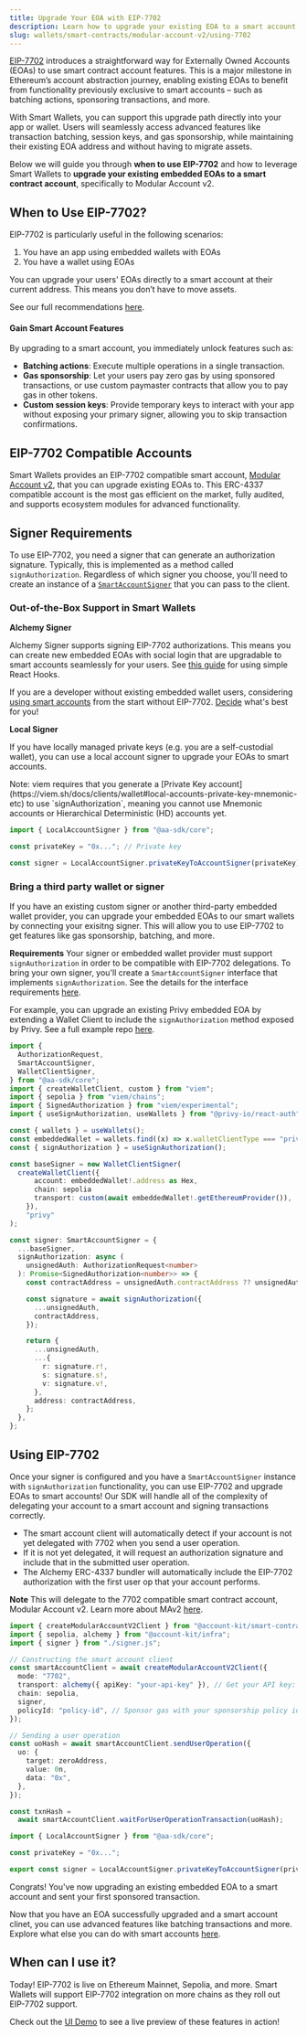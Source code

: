 ```yaml
---
title: Upgrade Your EOA with EIP-7702
description: Learn how to upgrade your existing EOA to a smart account using EIP-7702 with Smart Wallets.
slug: wallets/smart-contracts/modular-account-v2/using-7702
---
```


[EIP-7702](https://eips.ethereum.org/EIPS/eip-7702) introduces a straightforward way for Externally Owned Accounts (EOAs) to use smart contract account features. This is a major milestone in Ethereum’s account abstraction journey, enabling existing EOAs to benefit from functionality previously exclusive to smart accounts – such as batching actions, sponsoring transactions, and more.

With Smart Wallets, you can support this upgrade path directly into your app or wallet. Users will seamlessly access advanced features like transaction batching, session keys, and gas sponsorship, while maintaining their existing EOA address and without having to migrate assets.

Below we will guide you through **when to use EIP-7702** and how to leverage Smart Wallets to **upgrade your existing embedded EOAs to a smart contract account**, specifically to Modular Account v2.

## When to Use EIP-7702?

EIP-7702 is particularly useful in the following scenarios:

1. You have an app using embedded wallets with EOAs
2. You have a wallet using EOAs

You can upgrade your users' EOAs directly to a smart account at their current address. This means you don’t have to move assets.

See our full recommendations [here](https://www.alchemy.com/blog/eip-7702-ethereum-pectra-hardfork#for-developers-that-havent-yet-deployed-their-application).

#### Gain Smart Account Features

By upgrading to a smart account, you immediately unlock features such as:

- **Batching actions**: Execute multiple operations in a single transaction.
- **Gas sponsorship**: Let your users pay zero gas by using sponsored transactions, or use custom paymaster contracts that allow you to pay gas in other tokens.
- **Custom session keys**: Provide temporary keys to interact with your app without exposing your primary signer, allowing you to skip transaction confirmations.

## EIP-7702 Compatible Accounts

Smart Wallets provides an EIP-7702 compatible smart account, [Modular Account v2](#TODO/linktomav2), that you can upgrade existing EOAs to. This ERC-4337 compatible account is the most gas efficient on the market, fully audited, and supports ecosystem modules for advanced functionality.

## Signer Requirements

To use EIP-7702, you need a signer that can generate an authorization signature. Typically, this is implemented as a method called `signAuthorization`. Regardless of which signer you choose, you'll need to create an instance of a [`SmartAccountSigner`](/wallets/resources/types#smartaccountsigner) that you can pass to the client.

### Out-of-the-Box Support in Smart Wallets

**Alchemy Signer**

Alchemy Signer supports signing EIP-7702 authorizations. This means you can create new embedded EOAs with social login that are upgradable to smart accounts seamlessly for your users. See [this guide](#TODO/using-7702-react-doc) for using simple React Hooks.

If you are a developer without existing embedded wallet users, considering [using smart accounts](/wallets/react/quickstart) from the start without EIP-7702. [Decide](https://www.alchemy.com/blog/eip-7702-ethereum-pectra-hardfork#for-developers-that-havent-yet-deployed-their-application) what's best for you!

**Local Signer**

If you have locally managed private keys (e.g. you are a self-custodial wallet), you can use a local account signer to upgrade your EOAs to smart accounts.

<Note>
  Note: viem requires that you generate a [Private Key
  account](https://viem.sh/docs/clients/wallet#local-accounts-private-key-mnemonic-etc)
  to use `signAuthorization`, meaning you cannot use Mnemonic accounts or
  Hierarchical Deterministic (HD) accounts yet.
</Note>

```ts types.ts twoslash
import { LocalAccountSigner } from "@aa-sdk/core";

const privateKey = "0x..."; // Private key

const signer = LocalAccountSigner.privateKeyToAccountSigner(privateKey);
```

### Bring a third party wallet or signer

If you have an existing custom signer or another third-party embedded wallet provider, you can upgrade your embedded EOAs to our smart wallets by connecting your exisitng signer. This will allow you to use EIP-7702 to get features like gas sponsorship, batching, and more.

**Requirements**
Your signer or embedded wallet provider must support `signAuthorization` in order to be compatible with EIP-7702 delegations. To bring your own signer, you'll create a `SmartAccountSigner` interface that implements `signAuthorization`. See the details for the interface requirements [here](/wallets/third-party/signers#implementing-smartaccountauthenticator-or-smartaccountsigner).

For example, you can upgrade an existing Privy embedded EOA by extending a Wallet Client to include the `signAuthorization` method exposed by Privy. See a full example repo [here](https://github.com/avarobinson/7702-thirdparty-example/edit/main/README.md).

<CodeBlocks>

```ts 7702-third-party-example.ts
import {
  AuthorizationRequest,
  SmartAccountSigner,
  WalletClientSigner,
} from "@aa-sdk/core";
import { createWalletClient, custom } from "viem";
import { sepolia } from "viem/chains";
import { SignedAuthorization } from "viem/experimental";
import { useSignAuthorization, useWallets } from "@privy-io/react-auth";

const { wallets } = useWallets();
const embeddedWallet = wallets.find((x) => x.walletClientType === "privy"); // or any other EIP-1193 provider
const { signAuthorization } = useSignAuthorization();

const baseSigner = new WalletClientSigner(
  createWalletClient({
      account: embeddedWallet!.address as Hex,
      chain: sepolia
      transport: custom(await embeddedWallet!.getEthereumProvider()),
    }),
    "privy"
);

const signer: SmartAccountSigner = {
  ...baseSigner,
  signAuthorization: async (
    unsignedAuth: AuthorizationRequest<number>
  ): Promise<SignedAuthorization<number>> => {
    const contractAddress = unsignedAuth.contractAddress ?? unsignedAuth.address;

    const signature = await signAuthorization({
      ...unsignedAuth,
      contractAddress,
    });

    return {
      ...unsignedAuth,
      ...{
        r: signature.r!,
        s: signature.s!,
        v: signature.v!,
      },
      address: contractAddress,
    };
  },
};

```

</CodeBlocks>

## Using EIP-7702

Once your signer is configured and you have a `SmartAccountSigner` instance with `signAuthorization` functionality, you can use EIP-7702 and upgrade EOAs to smart accounts! Our SDK will handle all of the complexity of delegating your account to a smart account and signing transactions correctly.

- The smart account client will automatically detect if your account is not yet delegated with 7702 when you send a user operation.
- If it is not yet delegated, it will request an authorization signature and include that in the submitted user operation.
- The Alchemy ERC-4337 bundler will automatically include the EIP-7702 authorization with the first user op that your account performs.

**Note**
This will delegate to the 7702 compatible smart contract account, Modular Account v2. Learn more about MAv2 [here](/docs/wallets/smart-contracts/modular-account-v2/overview).

<CodeBlocks>

```ts example.ts twoslash
import { createModularAccountV2Client } from "@account-kit/smart-contracts";
import { sepolia, alchemy } from "@account-kit/infra";
import { signer } from "./signer.js";

// Constructing the smart account client
const smartAccountClient = await createModularAccountV2Client({
  mode: "7702",
  transport: alchemy({ apiKey: "your-api-key" }), // Get your API key: https://dashboard.alchemy.com/signup
  chain: sepolia,
  signer,
  policyId: "policy-id", // Sponsor gas with your sponsorship policy id: https://dashboard.alchemy.com/gas-manager
});

// Sending a user operation
const uoHash = await smartAccountClient.sendUserOperation({
  uo: {
    target: zeroAddress,
    value: 0n,
    data: "0x",
  },
});

const txnHash =
  await smartAccountClient.waitForUserOperationTransaction(uoHash);
```

```ts twoslash signer.ts filename="signer.ts"
import { LocalAccountSigner } from "@aa-sdk/core";

const privateKey = "0x...";

export const signer = LocalAccountSigner.privateKeyToAccountSigner(privateKey);
```

</CodeBlocks>

Congrats! You've now upgrading an existing embedded EOA to a smart account and sent your first sponsored transaction.

Now that you have an EOA successfully upgraded and a smart account clinet, you can use advanced features like batching transactions and more. Explore what else you can do with smart accounts [here](/docs/wallets/infra/send-user-operations).

## When can I use it?

Today! EIP-7702 is live on Ethereum Mainnet, Sepolia, and more. Smart Wallets will support EIP-7702 integration on more chains as they roll out EIP-7702 support.

Check out the [UI Demo](https://demo.alchemy.com) to see a live preview of these features in action!
